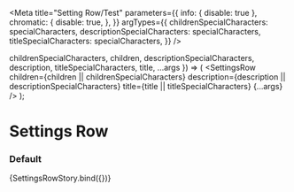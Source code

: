 

<Meta
  title="Setting Row/Test"
  parameters={{
    info: { disable: true },
    chromatic: {
      disable: true,
    },
  }}
  argTypes={{
    childrenSpecialCharacters: specialCharacters,
    descriptionSpecialCharacters: specialCharacters,
    titleSpecialCharacters: specialCharacters,
  }}
/>

  childrenSpecialCharacters,
  children,
  descriptionSpecialCharacters,
  description,
  titleSpecialCharacters,
  title,
  ...args
}) => (
  <SettingsRow
    children={children || childrenSpecialCharacters}
    description={description || descriptionSpecialCharacters}
    title={title || titleSpecialCharacters}
    {...args}
  />
);

# Settings Row

### Default

<Canvas>
  <Story
    name="default"
    args={{
      children: "Content for settings",
      description:
        "This provides more information about what this group of settings are for.",
      divider: true,
      title: "A GROUP OF SETTINGS",
      childrenSpecialCharacters: undefined,
      descriptionSpecialCharacters: undefined,
      titleSpecialCharacters: undefined,
    }}
  >
    {SettingsRowStory.bind({})}
  </Story>
</Canvas>
